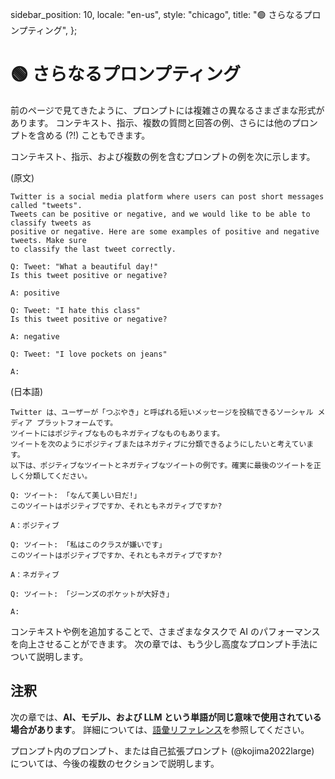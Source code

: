   sidebar_position: 10,
  locale: "en-us",
  style: "chicago",
  title: "🟢 さらなるプロンプティング",
};

# 🟢 さらなるプロンプティング

前のページで見てきたように、プロンプトには複雑さの異なるさまざまな形式があります。
コンテキスト、指示、複数の質問と回答の例、さらには他のプロンプトを含める (?!) こともできます。

コンテキスト、指示、および複数の例を含むプロンプトの例を次に示します。

(原文)

```text
Twitter is a social media platform where users can post short messages called "tweets".
Tweets can be positive or negative, and we would like to be able to classify tweets as
positive or negative. Here are some examples of positive and negative tweets. Make sure
to classify the last tweet correctly.

Q: Tweet: "What a beautiful day!"
Is this tweet positive or negative?

A: positive

Q: Tweet: "I hate this class"
Is this tweet positive or negative?

A: negative

Q: Tweet: "I love pockets on jeans"

A:
```

(日本語)

```text
Twitter は、ユーザーが「つぶやき」と呼ばれる短いメッセージを投稿できるソーシャル メディア プラットフォームです。
ツイートにはポジティブなものもネガティブなものもあります。
ツイートを次のようにポジティブまたはネガティブに分類できるようにしたいと考えています。
以下は、ポジティブなツイートとネガティブなツイートの例です。確実に最後のツイートを正しく分類してください。

Q: ツイート: 「なんて美しい日だ!」
このツイートはポジティブですか、それともネガティブですか?

A：ポジティブ

Q: ツイート: 「私はこのクラスが嫌いです」
このツイートはポジティブですか、それともネガティブですか?

A：ネガティブ

Q: ツイート: 「ジーンズのポケットが大好き」

A:
```

コンテキストや例を追加することで、さまざまなタスクで AI のパフォーマンスを向上させることができます。
次の章では、もう少し高度なプロンプト手法について説明します。

## 注釈

次の章では、**AI、モデル、および LLM という単語が同じ意味で使用されている場合があります**。
詳細については、[語彙リファレンス](https://learnprompting.org/docs/vocabulary)を参照してください。

プロンプト内のプロンプト、または自己拡張プロンプト (@kojima2022large) については、今後の複数のセクションで説明します。
